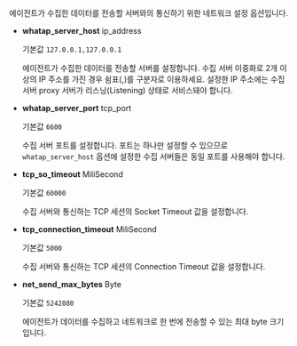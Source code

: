 에이전트가 수집한 데이터를 전송할 서버와의 통신하기 위한 네트워크 설정 옵션입니다.

* **whatap_server_host** <span class='type'>ip_address</span>

  기본값 `127.0.0.1,127.0.0.1`

  에이전트가 수집한 데이터를 전송할 서버를 설정합니다. 수집 서버 이중화로 2개 이상의 IP 주소를 가진 경우 쉼표(,)를 구분자로 이용하세요. 설정한 IP 주소에는 수집 서버 proxy 서버가 리스닝(Listening) 상태로 서비스돼야 합니다.

* **whatap_server_port** <span class='type'>tcp_port</span>

  기본값 `6600`

  수집 서버 포트를 설정합니다. 포트는 하나만 설정할 수 있으므로 `whatap_server_host` 옵션에 설정한 수집 서버들은 동일 포트를 사용해야 합니다.

* **tcp_so_timeout** <span class='type'>MiliSecond</span>

  기본값 `60000`

  수집 서버와 통신하는 TCP 세션의 Socket Timeout 값을 설정합니다.

* **tcp_connection_timeout** <span class='type'>MiliSecond</span>

  기본값 `5000`

  수집 서버와 통신하는 TCP 세션의 Connection Timeout 값을 설정합니다.

* **net_send_max_bytes** <span class='type'>Byte</span>

  기본값 `5242880`

  에이전트가 데이터를 수집하고 네트워크로 한 번에 전송할 수 있는 최대 byte 크기입니다.